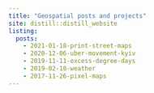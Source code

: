 ```yaml
---
title: "Geospatial posts and projects"
site: distill::distill_website
listing: 
  posts:
    - 2021-01-18-print-street-maps
    - 2020-12-06-uber-movement-kyiv
    - 2019-11-11-excess-degree-days 
    - 2019-02-18-weather
    - 2017-11-26-pixel-maps
---
```

